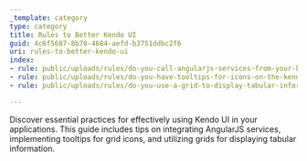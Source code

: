 ```yaml
---
_template: category
type: category
title: Rules to Better Kendo UI
guid: 4c6f5687-8b70-4684-aefd-b3751ddbc2f6
uri: rules-to-better-kendo-ui
index:
- rule: public/uploads/rules/do-you-call-angularjs-services-from-your-kendo-datasource/rule.mdx
- rule: public/uploads/rules/do-you-have-tooltips-for-icons-on-the-kendo-grid/rule.mdx
- rule: public/uploads/rules/do-you-use-a-grid-to-display-tabular-information/rule.mdx

---
```


Discover essential practices for effectively using Kendo UI in your applications. This guide includes tips on integrating AngularJS services, implementing tooltips for grid icons, and utilizing grids for displaying tabular information.
